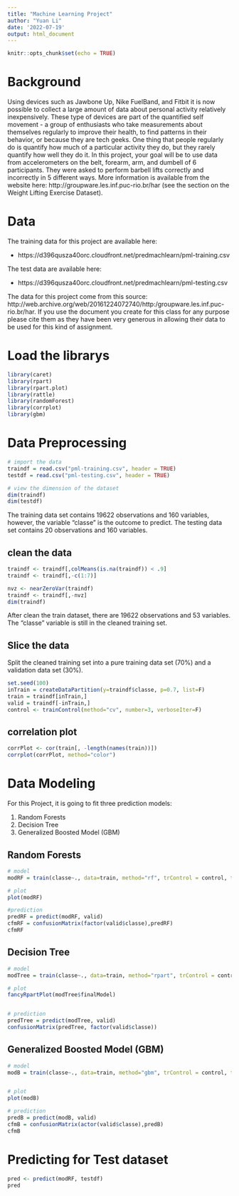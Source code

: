 ---
title: "Machine Learning Project"
author: "Yuan Li"
date: '2022-07-19'
output: html_document
---

```{r setup, include=FALSE}
knitr::opts_chunk$set(echo = TRUE)
```


# Background 
Using devices such as Jawbone Up, Nike FuelBand, and Fitbit it is now possible to collect a large amount of data about personal activity relatively inexpensively. These type of devices are part of the quantified self movement - a group of enthusiasts who take measurements about themselves regularly to improve their health, to find patterns in their behavior, or because they are tech geeks. One thing that people regularly do is quantify how much of a particular activity they do, but they rarely quantify how well they do it. In this project, your goal will be to use data from accelerometers on the belt, forearm, arm, and dumbell of 6 participants. They were asked to perform barbell lifts correctly and incorrectly in 5 different ways. More information is available from the website here: http://groupware.les.inf.puc-rio.br/har (see the section on the Weight Lifting Exercise Dataset).

# Data
The training data for this project are available here:

- https://d396qusza40orc.cloudfront.net/predmachlearn/pml-training.csv

The test data are available here:

- https://d396qusza40orc.cloudfront.net/predmachlearn/pml-testing.csv

The data for this project come from this source: http://web.archive.org/web/20161224072740/http:/groupware.les.inf.puc-rio.br/har. If you use the document you create for this class for any purpose please cite them as they have been very generous in allowing their data to be used for this kind of assignment.

# Load the librarys
```{r}
library(caret)
library(rpart)
library(rpart.plot)
library(rattle)
library(randomForest)
library(corrplot)
library(gbm)

```

# Data Preprocessing
```{r}
# import the data
traindf = read.csv("pml-training.csv", header = TRUE)
testdf = read.csv("pml-testing.csv", header = TRUE)

# view the dimension of the dataset
dim(traindf)
dim(testdf)

```
The training data set contains 19622 observations and 160 variables, however, the variable "classe"  is the outcome to predict. The testing data set contains 20 observations and 160 variables. 

## clean the data
```{r}
traindf <- traindf[,colMeans(is.na(traindf)) < .9] 
traindf <- traindf[,-c(1:7)] 

nvz <- nearZeroVar(traindf)
traindf <- traindf[,-nvz]
dim(traindf)

```

After clean the train dataset, there are 19622 observations and 53 variables. The "classe" variable is still in the cleaned training set.

## Slice the data
Split the cleaned training set into a pure training data set (70%) and a validation data set (30%).
```{r}
set.seed(100)
inTrain = createDataPartition(y=traindf$classe, p=0.7, list=F)
train = traindf[inTrain,]
valid = traindf[-inTrain,]
control <- trainControl(method="cv", number=3, verboseIter=F)


```

## correlation plot
```{r}
corrPlot <- cor(train[, -length(names(train))])
corrplot(corrPlot, method="color")
```


# Data Modeling
For this Project, it is going to fit three prediction models:

1. Random Forests
2. Decision Tree
3. Generalized Boosted Model (GBM)

## Random Forests
```{r}
# model
modRF = train(classe~., data=train, method="rf", trControl = control, tuneLength = 5)

# plot
plot(modRF)

#prediction
predRF = predict(modRF, valid)
cfmRF = confusionMatrix(factor(valid$classe),predRF)
cfmRF

```

## Decision Tree
```{r}
# model
modTree = train(classe~., data=train, method="rpart", trControl = control, tuneLength = 5)

# plot
fancyRpartPlot(modTree$finalModel)


# prediction
predTree = predict(modTree, valid)
confusionMatrix(predTree, factor(valid$classe))


```


## Generalized Boosted Model (GBM)
```{r}
# model
modB = train(classe~., data=train, method="gbm", trControl = control, tuneLength = 5, verbose = F)


# plot
plot(modB)

# prediction
predB = predict(modB, valid)
cfmB = confusionMatrix(actor(valid$classe),predB)
cfmB
```


# Predicting for Test dataset
```{r}

pred <- predict(modRF, testdf)
pred
```


